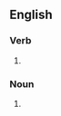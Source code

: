 ==English==

===Verb===
{{head|en|verb form}}

# {{en-third-person singular of|sculpt}}

===Noun===
{{head|en|noun form}}

# {{plural of|en|sculpt}}